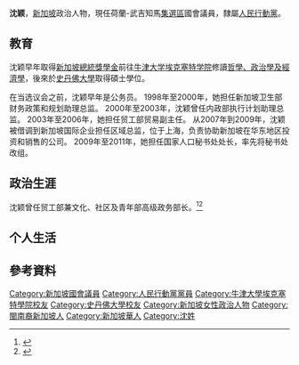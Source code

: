 {{Infobox MP
| honorific-prefix =
| name = 沈颖<br><small>Sim Ann<small>
| native_name = 
| honorific-suffix =
| image =Sim_Ann_5_(cropped).jpg
| alt = 
| birth_date = {{birth date and age|df=y|1975|3|12}}
| birth_place = {{SIN}}
| death_date =
| death_place =
| nationality = {{SIN}}
| spouse =
| party = [[File:PAP_logo_variation.svg|20px]][[人民行動黨|人民行動黨]]
| relations =
| children =
| residence =
| alma_mater = [[史丹佛大學|史丹佛大學]]
| occupation = 政治家
| profession = 
| religion = 
| signature =
| signature_alt =
| website =
| footnotes =
| office = [[新加坡外交部|新加坡外交部]]高级政务部长
| termstart = 2021年5月15日
| primeminister = [[李显龙|李显龙]]
| office1 = [[新加坡国家发展部|新加坡国家发展部]]高级政务部长
| termstart1 = 2020年7月27日
| primeminister1 = [[李显龙|李显龙]]
| office2 = [[新加坡文化、社区及青年部|新加坡文化、社区及青年部]]高级政务部长
| termstart2 = 2015年10月1日
| termend2 = 2020年7月26日
| primeminister2 = [[李显龙|李显龙]]
| constituency_MP3 = {{link-en|荷兰－武吉知马集选区|Holland-Bukit Timah Group Representation Constituency}}（[[武吉知马|武吉知马]]）
| term_start3 = 2011年5月7日
| term_end3 = 
}}
'''沈颖'''{{BD|1975年|3月12日|||}}，[[新加坡|新加坡]]政治人物，現任荷蘭-武吉知馬[[集選區|集選區]]國會議員，隸屬[[人民行動黨|人民行動黨]]。

==教育==
{{expand section}}
沈颖早年取得[[新加坡總統獎學金|新加坡總統獎學金]]前往[[牛津大学埃克塞特学院|牛津大学埃克塞特学院]]修讀[[哲學、政治學及經濟學|哲學、政治學及經濟學]]，後來於[[史丹佛大學|史丹佛大學]]取得碩士學位。

在当选议会之前，沈颖早年是公务员。 1998年至2000年，她担任新加坡卫生部财务政策和规划助理总监。 2000年至2003年，沈颖曾任内政部执行计划助理总监。 2003年至2006年，她担任贸工部贸易副主任。 从2007年到2009年，沈颖被借调到新加坡国际企业担任区域总监，位于上海，负责协助新加坡在华东地区投资和销售的公司。 2009年至2011年，她担任国家人口秘书处处长，率先将秘书处改组。

==政治生涯==
{{expand section}}
沈颖曾任贸工部兼文化、社区及青年部高级政务部长。<ref>{{cite web|url=http://www.zaobao.com.sg/znews/singapore/story20161221-704373|title=沈颖：不该仅使用科技工具 企业应成为数码经济引领者|quote=新加坡通信发达，为教育付出许多努力，国人对接受新事物和创造新潮流十分投入，因此新加坡企业有丰厚条件，去创造新的商业模式和数码产品。|accessdate=2017-05-29|archive-date=2017-08-17|archive-url=https://web.archive.org/web/20170817065518/http://www.zaobao.com.sg/znews/singapore/story20161221-704373|dead-url=no}}</ref><ref>{{zh-sg}}{{cite news | title = “本地约20％餐饮场所 采电子点菜或付款服务” | url = http://www.zaobao.com.sg/sme/news/story20170509-757845 | publisher = 联合早报 | date = 2017-05-09 | accessdate = 2017-05-29 | quote = 影响餐饮业者的数码科技使用率主要有三个因素：人们的习惯、采纳科技的成本、以及许多数码支付系统目前并不通用。 | archive-date = 2017-05-09 | archive-url = https://web.archive.org/web/20170509050448/http://www.zaobao.com.sg/sme/news/story20170509-757845 | dead-url = no }}</ref>

==个人生活==
{{expand section}}

==參考資料==
{{reflist|2}}

{{Singapore Parliament 2016}}
{{Singapore Parliament 2011}}
{{DEFAULTSORT:Sim}}
[[Category:新加坡國會議員|Category:新加坡國會議員]]
[[Category:人民行動黨黨員|Category:人民行動黨黨員]]
[[Category:牛津大學埃克塞特學院校友|Category:牛津大學埃克塞特學院校友]]
[[Category:史丹佛大學校友|Category:史丹佛大學校友]]
[[Category:新加坡女性政治人物|Category:新加坡女性政治人物]]
[[Category:閩南裔新加坡人|Category:閩南裔新加坡人]]
[[Category:新加坡華人|Category:新加坡華人]]
[[Category:沈姓|Category:沈姓]]